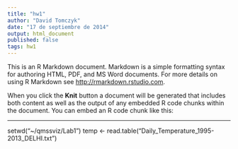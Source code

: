 ```yaml
---
title: "hw1"
author: "David Tomczyk"
date: "17 de septiembre de 2014"
output: html_document
published: false
tags: hw1
---
```


This is an R Markdown document. Markdown is a simple formatting syntax for authoring HTML, PDF, and MS Word documents. For more details on using R Markdown see <http://rmarkdown.rstudio.com>.

When you click the **Knit** button a document will be generated that includes both content as well as the output of any embedded R code chunks within the document. You can embed an R code chunk like this:

---
setwd("~/qmssviz/Lab1")
temp <- read.table("Daily_Temperature_1995-2013_DELHI.txt")



